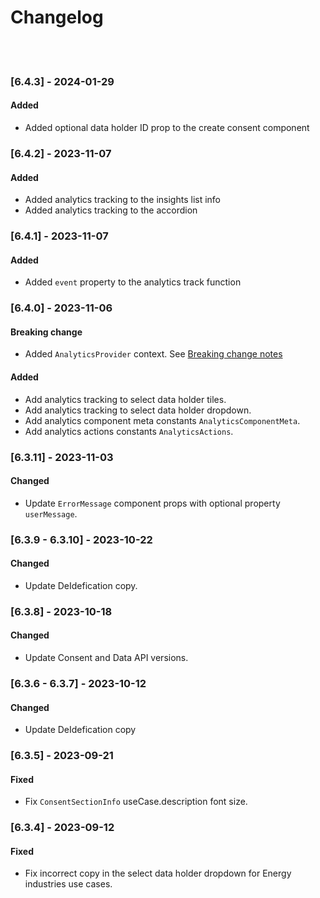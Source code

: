 
<Meta title="Changelog" />

# Changelog

<br />
<br />

### [6.4.3] - 2024-01-29

#### Added

- Added optional data holder ID prop to the create consent component

### [6.4.2] - 2023-11-07

#### Added

- Added analytics tracking to the insights list info
- Added analytics tracking to the accordion

### [6.4.1] - 2023-11-07

#### Added

- Added `event` property to the analytics track function

### [6.4.0] - 2023-11-06

#### Breaking change

- Added `AnalyticsProvider` context. See [Breaking change notes](/story/breaking-change-notes--page)

#### Added

- Add analytics tracking to select data holder tiles.
- Add analytics tracking to select data holder dropdown.
- Add analytics component meta constants `AnalyticsComponentMeta`.
- Add analytics actions constants `AnalyticsActions`.

### [6.3.11] - 2023-11-03

#### Changed

- Update `ErrorMessage` component props with optional property `userMessage`.

### [6.3.9 - 6.3.10] - 2023-10-22

#### Changed

- Update DeIdefication copy.

### [6.3.8] - 2023-10-18

#### Changed

- Update Consent and Data API versions.

### [6.3.6 - 6.3.7] - 2023-10-12

#### Changed

- Update DeIdefication copy

### [6.3.5] - 2023-09-21

#### Fixed

- Fix `ConsentSectionInfo` useCase.description font size.

### [6.3.4] - 2023-09-12

#### Fixed

- Fix incorrect copy in the select data holder dropdown for Energy industries use cases.
